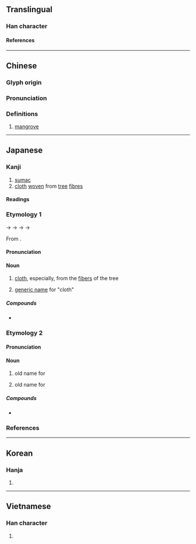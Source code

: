 {{character info}}
==Translingual==

===Han character===
{{Han char|rn=75|rad=木|as=06|sn=10|four=44927|canj=DJKS|ids=⿰[[木]][[考]]}}

====References====
{{Han ref|kx=0523.220|dkj=14734|dj=0911.190|hdz=21194.060|uh=6832}}

----

==Chinese==
{{zh-forms}}

===Glyph origin===
{{Han etym}}

===Pronunciation===
{{zh-pron
|m=kǎo
|c=haau2
|w=4keq
|mc=y
|oc=y
|ma=
|cat=n
}}

===Definitions===
{{zh-hanzi}}

# [[mangrove]]

----

==Japanese==

===Kanji===
{{ja-kanji|grade=|rs=木06}}

# [[sumac]] {{rfv-sense|ja}}
# [[cloth]] [[weave|woven]] from [[tree]] [[fibre]]s

====Readings====
{{rfv-pron|ja}}
{{ja-readings
|goon=こう<かう
|kanon=こう<かう
|kun=たえ-<たへ-, たく-
}}

===Etymology 1===
{{ja-kanjitab|たえ|yomi=k}}
{{IPAfont|/tape<sub>2</sub>/}} → {{IPAchar|/tape/}} → {{IPAchar|/tafe/}} → {{IPAchar|/tawe/}} → {{IPAchar|/tae/}}

From {{inh|ja|ojp|sort=たえ|-}}.

{{rfe|ja|}}

====Pronunciation====
{{ja-pron|y=k|たえ|acc=1|acc_ref=DJR}}

====Noun====
{{ja-noun|たえ|hhira=たへ}}
# {{lb|ja|archaic|sort=たえ}} [[cloth]], especially, from the [[fiber]]s of the {{m|ja|梶の木|tr=kajinoki||[[paper mulberry]]}} tree
# {{lb|ja|by extension}} [[generic name]] for "cloth"

=====Compounds=====
* {{ja-r|白%栲|しろ%たえ|[[white]] [[cloth]]}}

===Etymology 2===
{{ja-kanjitab|たく|yomi=k}}
{{rfe|ja}}

====Pronunciation====
{{ja-pron|y=k|たく}}

====Noun====
{{ja-noun|たく}}
# {{lb|ja|archaic|possibly|_|obsolete|sort=たく}} old name for {{m|ja|楮|tr=kōzo||[[hybrid]] [[mulberry]]|pos=used to make Japanese paper}}
# {{lb|ja|archaic|possibly|_|obsolete|sort=たく}} old name for {{m|ja|梶の木|tr=kajinoki||[[paper mulberry]]}}

=====Compounds=====
* {{ja-r|栲%衾|たく%ぶすま|[[clothing]] [[weave|woven]] from paper mulberry}}

===References===
<references/>

----

==Korean==

===Hanja===
{{ko-hanja|고}}

# {{rfdef|ko|sort=木06}}

----

==Vietnamese==

===Han character===
{{vi-readings|rs=木06|reading=khảo}}

# {{rfdef|vi|sort=木06}}

{{cln|vi|Han tu}}